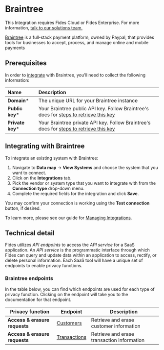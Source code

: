 

# Braintree
<Callout emoji=""> This Integration requires Fides Cloud or Fides Enterprise. For more information, [talk to our solutions team.](https://ethyca.com/book-demo?utm_source=docs-site) </Callout>

[Braintree](https://www.braintreepayments.com/) is a full-stack payment platform, owned by Paypal, that provides tools for businesses to accept, process, and manage online and mobile payments

## Prerequisites

In order to [integrate](/user-guides/integrations) with Braintree, you'll need to collect the following information:

| Name                       | Description                                                                                                                             |
| :------------------------- | :-------------------------------------------------------------------------------------------------------------------------------------- |
| **Domain***                | The unique URL for your Braintree instance |
| **Public key***                 | Your Braintree public API key. Follow Braintree's docs for [steps to retrieve this key](https://developer.paypal.com/braintree/articles/control-panel/important-gateway-credentials#public-key) |
| **Private key***                | Your Braintree private API key. Follow Braintree's docs for [steps to retrieve this key](https://developer.paypal.com/braintree/articles/control-panel/important-gateway-credentials#private-key)  |


## Integrating with Braintree
To integrate an existing system with Braintree:

1. Navigate to **Data map** → **View Systems** and choose the system that you want to connect.
2. Click on the **Integrations** tab.
3. Pick the vendor or system type that you want to integrate with from the **Connection type** drop-down menu.
4. Complete the required fields for the integration and click **Save**. 

You may confirm your connection is working using the **Test connection** button, if desired.

To learn more, please see our guide for [Managing Integrations](/user-guides/integrations/manage-integrations).

## Technical detail 

Fides utilizes _API endpoints_ to access the _API service_ for a SaaS application. An _API service_ is the programmatic interface through which Fides can query and update data within an application to access, rectify, or delete personal information. Each SaaS tool will have a unique set of endpoints to enable privacy functions. 

### Braintree endpoints
In the table below, you can find which endpoints are used for each type of privacy function. Clicking on the endpoint will take you to the documentation for that endpoint.

| Privacy function | Endpoint | Description |
|----|----|----|
| **Access & erasure requests**            | [Customers](https://graphql.braintreepayments.com/guides/concepts/#transactions) | Retrieve and erase customer information |
| **Access & erasure requests**            | [Transactions](https://graphql.braintreepayments.com/guides/concepts/#customers) | Retrieve and erase transaction information |



